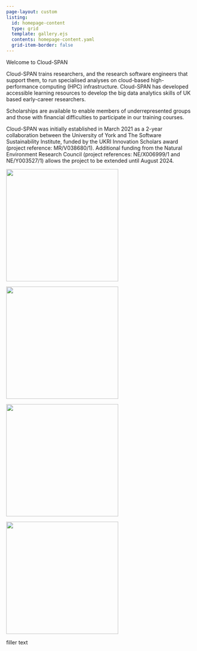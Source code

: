 ```yaml
---
page-layout: custom
listing:
  id: homepage-content
  type: grid
  template: gallery.ejs
  contents: homepage-content.yaml
  grid-item-border: false
---
```


::: hero
::: hero-content
::: hero-title
Welcome to Cloud-SPAN
:::
:::
:::

::: content-container
::: pullout-text
::: pullout-container
::: {.pullout-block .blue-background}
Cloud-SPAN trains researchers, and the research software engineers that support them, to run specialised analyses on cloud-based high-performance computing (HPC) infrastructure. Cloud-SPAN has developed accessible learning resources to develop the big data analytics skills of UK based early-career researchers.

Scholarships are available to enable members of underrepresented groups and those with financial difficulties to participate in our training courses.
:::
:::
:::
:::

::: content-container
::: {#homepage-content}
:::
:::

::: content-container
Cloud-SPAN was initially established in March 2021 as a 2-year collaboration between the University of York and The Software Sustainability Institute, funded by the UKRI Innovation Scholars award (project reference: MR/V038680/1). Additional funding from the Natural Environment Research Council (project references: NE/X006999/1 and NE/Y003527/1) allows the project to be extended until August 2024.
:::

::: content-container
::: {.responsive .gallery .gallery-center}
<img src="images/UKRI_logo.png" width="300" height="auto"/>
:::

::: {.responsive .gallery .gallery-center}
<img src="images/UoY_logo.png" width="300" height="auto"/>
:::

::: {.responsive .gallery .gallery-center}
<img src="images/SSI_logo.png" width="300" height="auto"/>
:::

::: {.responsive .gallery .gallery-center}
<img src="images/NERC_logo.png" width="300" height="auto"/>
:::
:::

::: content-container
::: seasalt-text
filler text
:::
:::
